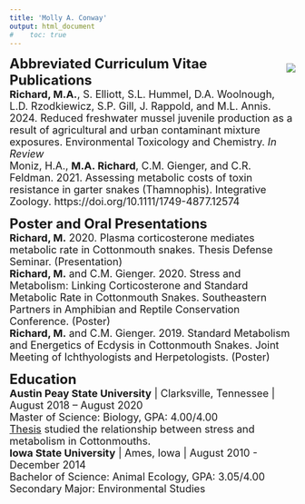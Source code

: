 ```yaml
---
title: 'Molly A. Conway'
output: html_document
#    toc: true
---
```

 <div style= "float:right;position: relative; ">
![](photos/molly1.jpg)
</div>
<font size = "5">
**Abbreviated Curriculum Vitae**
</br>
**Publications** 
</font size>
</br><font size = "4">
**Richard, M.A.**, S. Elliott, S.L. Hummel, D.A. Woolnough, L.D. Rzodkiewicz, S.P. Gill, J. Rappold, and M.L. Annis. 2024. Reduced freshwater mussel juvenile production as a result of agricultural and urban contaminant mixture exposures. Environmental Toxicology and Chemistry. *In Review* </br>
Moniz, H.A., **M.A. Richard**, C.M. Gienger, and C.R. Feldman. 2021. Assessing metabolic costs of toxin resistance in garter snakes (Thamnophis). Integrative Zoology. https://doi.org/10.1111/1749-4877.12574
</font size>

<font size = "5">
**Poster and Oral Presentations**
</font size>
</br><font size = "4">
**Richard, M.** 2020. Plasma corticosterone mediates metabolic rate in Cottonmouth snakes. Thesis Defense Seminar. (Presentation)</br>
**Richard, M.** and C.M. Gienger. 2020. Stress and Metabolism: Linking Corticosterone and Standard Metabolic Rate in Cottonmouth Snakes. Southeastern Partners in Amphibian and Reptile Conservation Conference. (Poster)</br>
**Richard, M.** and C.M. Gienger. 2019. Standard Metabolism and Energetics of Ecdysis in Cottonmouth Snakes. Joint Meeting of Ichthyologists and Herpetologists. (Poster)
</font size>

<font size = "5">
**Education**
</font size></br>
<font size = "4">
**Austin Peay State University** | Clarksville, Tennessee | August 2018 – August 2020 
</br>
Master of Science: Biology, GPA: 4.00/4.00	</br>
[Thesis](https://mollyarichard.github.io/AgPi-SMR-Prelim/) studied the relationship between stress and metabolism in Cottonmouths. 
</br>
**Iowa State University** | Ames, Iowa |	August 2010 - December 2014
</br>
Bachelor of Science: Animal Ecology, GPA: 3.05/4.00
</br>
Secondary Major: Environmental Studies
</font size>